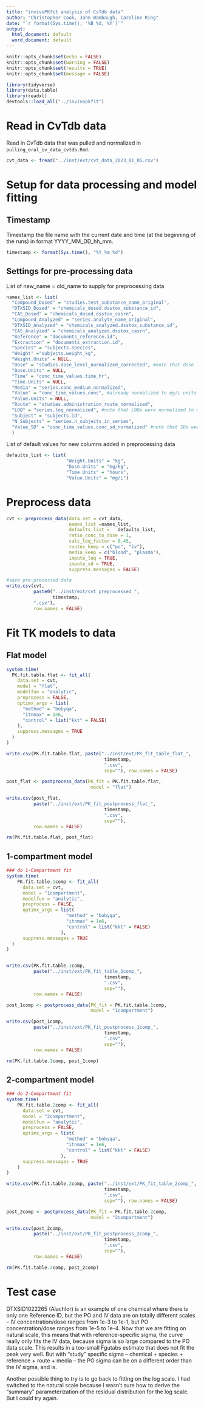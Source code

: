 ```yaml
---
title: "invivoPKfit analysis of CvTdb data"
author: "Christopher Cook, John Wambaugh, Caroline Ring"
date: "`r format(Sys.time(), '%B %d, %Y')`"
output:
  html_document: default
  word_document: default
---
```


```r
knitr::opts_chunk$set(echo = FALSE)
knitr::opts_chunk$set(warning = FALSE)
knitr::opts_chunk$set(results = TRUE)
knitr::opts_chunk$set(message = FALSE)
```

```r
library(tidyverse)
library(data.table)
library(readxl)
devtools::load_all("../invivopkfit")
```

# Read in CvTdb data

Read in CvTdb data that was pulled and normalized in `pulling_oral_iv_data_cvtdb.Rmd`.

```r
cvt_data <- fread("../inst/ext/cvt_data_2023_01_05.csv")
```

# Setup for data processing and model fitting

## Timestamp
Timestamp the file name with the current date and time (at the beginning of the runs) in format YYYY_MM_DD_hh_mm.

```r
timestamp <- format(Sys.time(), "%Y_%m_%d")
```

## Settings for pre-processing data

List of new_name = old_name to supply for preprocessing data

```r
names_list <- list(
  "Compound_Dosed" = "studies.test_substance_name_original",
  "DTXSID_Dosed" = "chemicals_dosed.dsstox_substance_id",
  "CAS_Dosed" = "chemicals_dosed.dsstox_casrn",
  "Compound_Analyzed" = "series.analyte_name_original",
  "DTXSID_Analyzed" = "chemicals_analyzed.dsstox_substance_id",
  "CAS_Analyzed" = "chemicals_analyzed.dsstox_casrn",
  "Reference" = "documents_reference.id",
  "Extraction" = "documents_extraction.id",
  "Species" = "subjects.species",
  "Weight" ="subjects.weight_kg",
  "Weight.Units" = NULL,
  "Dose" = "studies.dose_level_normalized_corrected", #note that dose levels were corrected in pulling_oral_iv_data_cvtdb.Rmd
  "Dose.Units" = NULL,
  "Time" = "conc_time_values.time_hr",
  "Time.Units" = NULL,
  "Media" = "series.conc_medium_normalized",
  "Value" = "conc_time_values.conc", #already normalized to mg/L units in CvTdb
  "Value.Units" = NULL,
  "Route" = "studies.administration_route_normalized",
  "LOQ" = "series.loq_normalized", #note that LOQs were normalized to mg/L units in pulling_oral_iv_data_cvtdb.Rmd
  "Subject" = "subjects.id",
  "N_Subjects" = "series.n_subjects_in_series",
  "Value_SD" = "conc_time_values.conc_sd_normalized" #note that SDs were normalized to mg/L units in pulling_oral_iv_data_cvtdb.Rmd
  )
```

List of default values for new columns added in preprocessing data

```r
defaults_list <- list(
                      "Weight.Units" = "kg",
                      "Dose.Units" = "mg/kg",
                      "Time.Units" = "hours",
                      "Value.Units" = "mg/L")
```

# Preprocess data

```r
cvt <- preprocess_data(data.set = cvt_data,
                       names_list =names_list,
                       defaults_list =   defaults_list,
                       ratio_conc_to_dose = 1,
                       calc_loq_factor = 0.45,
                       routes_keep = c("po", "iv"),
                       media_keep = c("blood", "plasma"),
                       impute_loq = TRUE,
                       impute_sd = TRUE,
                       suppress.messages = FALSE)

#save pre-processed data
write.csv(cvt,
          paste0("../inst/ext/cvt_preprocessed_",
                 timestamp,
          ".csv"),
          row.names = FALSE)
```

# Fit TK models to data

## Flat model

```r

system.time(
  PK.fit.table.flat <- fit_all(
    data.set = cvt,
    model = "flat",
    modelfun = "analytic",
    preprocess = FALSE,
    optimx_args = list(
      "method" = "bobyqa",
      "itnmax" = 1e6,
      "control" = list("kkt" = FALSE)
    ),
    suppress.messages = TRUE
  )
)

write.csv(PK.fit.table.flat, paste("../inst/ext/PK_fit_table_flat_",
                                    timestamp,
                                    ".csv",
                                    sep=""), row.names = FALSE)

post_flat <- postprocess_data(PK_fit = PK.fit.table.flat,
                               model = "flat")

write.csv(post_flat,
          paste("../inst/ext/PK_fit_postprocess_flat_",
                                    timestamp,
                                    ".csv",
                                    sep=""),
          row.names = FALSE)

rm(PK.fit.table.flat, post_flat)
```

## 1-compartment model

```r
### do 1-Compartment fit
system.time(
    PK.fit.table.1comp <- fit_all(
      data.set = cvt,
      model = "1compartment",
      modelfun = "analytic",
      preprocess = FALSE,
      optimx_args = list(
                      "method" = "bobyqa",
                      "itnmax" = 1e6,
                      "control" = list("kkt" = FALSE)
                    ),
      suppress.messages = TRUE
  )
)


write.csv(PK.fit.table.1comp,
          paste("../inst/ext/PK_fit_table_1comp_",
                                    timestamp,
                                    ".csv",
                                    sep=""),
          row.names = FALSE)

post_1comp <- postprocess_data(PK_fit = PK.fit.table.1comp,
                               model = "1compartment")

write.csv(post_1comp,
          paste("../inst/ext/PK_fit_postprocess_1comp_",
                                    timestamp,
                                    ".csv",
                                    sep=""),
          row.names = FALSE)

rm(PK.fit.table.1comp, post_1comp)

```

## 2-compartment model

```r
### do 2-Compartment fit
system.time(
    PK.fit.table.2comp <- fit_all(
      data.set = cvt,
      model = "2compartment",
      modelfun = "analytic",
      preprocess = FALSE,
      optimx_args = list(
                      "method" = "bobyqa",
                      "itnmax" = 1e6,
                      "control" = list("kkt" = FALSE)
                    ),
      suppress.messages = TRUE
    )
)

write.csv(PK.fit.table.2comp, paste("../inst/ext/PK_fit_table_2comp_",
                                    timestamp,
                                    ".csv",
                                    sep=""), row.names = FALSE)

post_2comp <- postprocess_data(PK_fit = PK.fit.table.2comp,
                               model = "2compartment")

write.csv(post_2comp,
          paste("../inst/ext/PK_fit_postprocess_2comp_",
                                    timestamp,
                                    ".csv",
                                    sep=""),
          row.names = FALSE)

rm(PK.fit.table.2comp, post_2comp)
```


# Test case

DTXSID1022265 (Alachlor) is an example of one chemical where there is only one Reference ID, but the PO and IV data are on totally different scales -- IV concentration/dose ranges from 1e-3 to 1e-1, but PO concentration/dose ranges from 1e-5 to 1e-4. Now that we are fitting on natural scale, this means that with reference-specific sigma, the curve really only fits the IV data, because sigma is so large compared to the PO data scale. This results in a too-small Fgutabs estimate that does not fit the peak very well. But with "study" specific sigma -- chemical + species + reference + route + media -- the PO sigma can be on a different order than the IV sigma, and is.

Another possible thing to try is to go back to fitting on the log scale. I had switched to the natural scale because I wasn't sure how to derive the "summary" parameterization of the residual distribution for the log scale. But I could try again.
